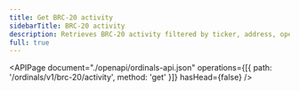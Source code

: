 ```yaml
---
title: Get BRC-20 activity
sidebarTitle: BRC-20 activity
description: Retrieves BRC-20 activity filtered by ticker, address, operation, or block height.
full: true
---
```


<APIPage
  document="./openapi/ordinals-api.json"
  operations={[{ path: '/ordinals/v1/brc-20/activity', method: 'get' }]}
  hasHead={false}
/>
